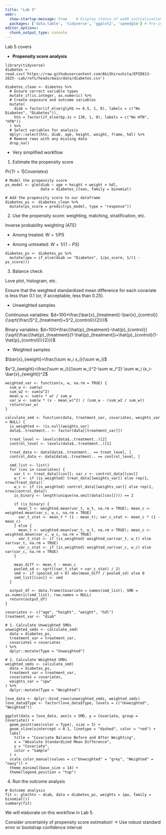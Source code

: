 ```yaml
---
title: "Lab 5"
webr:  
  show-startup-message: true    # Display status of webR initialization
  packages: ['data.table', 'tidyverse', 'ggplot2', 'speedglm'] # Pre-install dependency
editor_options: 
  chunk_output_type: console
---
```


Lab 5 covers 

* **Propensity score analysis** 

```webr
library(tidyverse)
diabetes <- read.csv('https://raw.githubusercontent.com/AkiShiroshita/EPID813-2025--Lab/refs/heads/main/data/diabetes.csv')

diabetes_clean <- diabetes %>%
  # Ensure correct variable types
  mutate_if(is.integer, as.numeric) %>%
  # Create exposure and outcome variables
  mutate(
    diab = factor(if_else(glyhb >= 6.5, 1, 0), labels = c("No Diabetes", "Diabetes")),
    htn = factor(if_else(bp.1s > 130, 1, 0), labels = c("No HTN", "HTN"))
  ) %>%
  # Select variables for analysis
  dplyr::select(htn, diab, age, height, weight, frame, hdl) %>%
  # Remove rows with any missing data
  drop_na()
```

* Very simplified workflow

1. Estimate the propensity score

$Pr(Tr=1|Covariates)$

```webr
# Model the propensity score
ps_model <- glm(diab ~ age + height + weight + hdl,
                data = diabetes_clean, family = binomial)

# Add the propensity score to our dataframe
diabetes_ps <- diabetes_clean %>%
  mutate(ps_score = predict(ps_model, type = "response"))
```

2. Use the propensity score: weighting, matching, stratification, etc.

Inverse probability weighting (ATE)

* Among treated: $W = 1/PS$

* Among untreated: $W = 1/(1-PS)$

```webr
diabetes_ps <- diabetes_ps %>%
  mutate(ipw = if_else(diab == "Diabetes", 1/ps_score, 1/(1 - ps_score)))
```

3. Balance check

Love plot, histogram, etc.

Ensure that the weighted standardized mean difference for each covariate is less than 0.1 (or, if acceptable, less than 0.25).

* Unweighted samples

Continuous variables: $d=100*\frac{\bar{x}_{treatment}-\bar{x}_{control}}{\sqrt{\frac{S^2_{treatment}+S^2_{control}}{2}}}$

Binary variables: $d=100*\frac{\hat{p}_{treatment}-\hat{p}_{control}}{\sqrt{\frac{\hat{p}_{treatment}(1-\hat{p}_{treatment})+\hat{p}_{control}(1-\hat{p}_{control})}{2}}}$

* Weighted samples

$\bar{x}_{weight}=\frac{\sum w_i x_i}{\sum w_i}$

$s^2_{weight}=\frac{\sum w_i}{(\sum w_i)^2-\sum w_i^2} \sum w_i (x_i-\bar{x}_{weight})^2$

```webr
weighted_var <- function(x, w, na.rm = TRUE) {
  sum_w <- sum(w)
  sum_w2 <- sum(w^2)
  mean_w <- sum(x * w) / sum_w
  var_w <- sum(w * (x - mean_w)^2) / (sum_w - (sum_w2 / sum_w))
  return(var_w)
} 

calculate_smd <- function(data, treatment_var, covariates, weights_var = NULL) {
  is_weighted <- !is.null(weights_var)
  data$..treatment.. <- factor(data[[treatment_var]])
  
  treat_level <- levels(data$..treatment..)[2]
  control_level <- levels(data$..treatment..)[1]
  
  treat_data <- data[data$..treatment.. == treat_level, ]
  control_data <- data[data$..treatment.. == control_level, ]
  
  smd_list <- list()
  for (cov in covariates) {
    var_t <- treat_data[[cov]]; var_c <- control_data[[cov]]
    w_t <- if (is_weighted) treat_data[[weights_var]] else rep(1, nrow(treat_data))
    w_c <- if (is_weighted) control_data[[weights_var]] else rep(1, nrow(control_data))
    is_binary <- length(unique(na.omit(data[[cov]]))) == 2
    
    if (is_binary) {
      mean_t <- weighted.mean(var_t, w_t, na.rm = TRUE); mean_c <- weighted.mean(var_c, w_c, na.rm = TRUE)
      var_t_stat <- mean_t * (1 - mean_t); var_c_stat <- mean_c * (1 - mean_c)
    } else {
      mean_t <- weighted.mean(var_t, w_t, na.rm = TRUE); mean_c <- weighted.mean(var_c, w_c, na.rm = TRUE)
      var_t_stat <- if (is_weighted) weighted_var(var_t, w_t) else var(var_t, na.rm = TRUE)
      var_c_stat <- if (is_weighted) weighted_var(var_c, w_c) else var(var_c, na.rm = TRUE)
    }
    
    mean_diff <- mean_t - mean_c
    pooled_sd <- sqrt((var_t_stat + var_c_stat) / 2)
    smd <- if (pooled_sd > 0) abs(mean_diff / pooled_sd) else 0
    smd_list[[cov]] <- smd
  }
  
  output_df <- data.frame(Covariate = names(smd_list), SMD = as.numeric(smd_list), row.names = NULL)
  return(output_df)
}

covariates <- c("age", "height", "weight", "hdl")
treatment_var <- "diab"

# 1. Calculate Unweighted SMDs
unweighted_smds <- calculate_smd(
  data = diabetes_ps,
  treatment_var = treatment_var,
  covariates = covariates
) %>%
  dplyr::mutate(Type = "Unweighted")

# 2. Calculate Weighted SMDs
weighted_smds <- calculate_smd(
  data = diabetes_ps,
  treatment_var = treatment_var,
  covariates = covariates,
  weights_var = "ipw" 
) %>%
  dplyr::mutate(Type = "Weighted")

love_data <- dplyr::bind_rows(unweighted_smds, weighted_smds)
love_data$Type <- factor(love_data$Type, levels = c("Unweighted", "Weighted"))

ggplot(data = love_data, aes(x = SMD, y = Covariate, group = Covariate)) +
  geom_point(aes(color = Type), size = 3) +
  geom_vline(xintercept = 0.1, linetype = "dashed", color = "red") +
  labs(
    title = "Covariate Balance Before and After Weighting",
    x = "Absolute Standardized Mean Difference",
    y = "Covariate",
    color = "Sample"
  ) +
  scale_color_manual(values = c("Unweighted" = "grey", "Weighted" = "navy")) +
  theme_minimal(base_size = 14) +
  theme(legend.position = "top")
```


4. Run the outcome analysis

```webr
# Outcome analysis
fit <- glm(htn ~ diab, data = diabetes_ps, weights = ipw, family = binomial())
summary(fit)
```

We will elaborate on this workflow in Lab 5.

:::callout-note
Consider uncertainty of propensity score estimation!
$\rightarrow$ Use robust standard error or bootstrap confidence interval
:::
